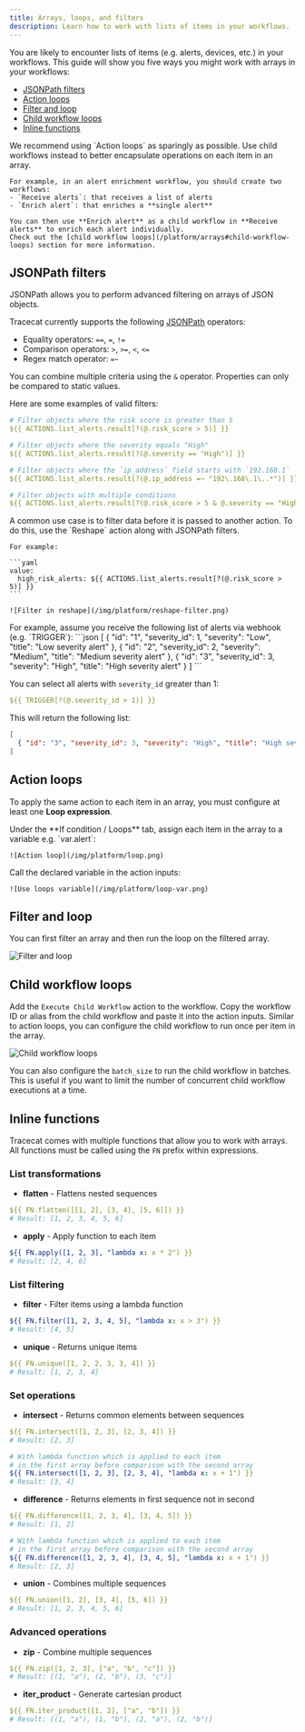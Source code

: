 ```yaml
---
title: Arrays, loops, and filters
description: Learn how to work with lists of items in your workflows.
---
```


You are likely to encounter lists of items (e.g. alerts, devices, etc.) in your workflows.
This guide will show you five ways you might work with arrays in your workflows:

- [JSONPath filters](/platform/arrays#jsonpath-filters)
- [Action loops](/platform/arrays#action-loops)
- [Filter and loop](/platform/arrays#filter-and-loop)
- [Child workflow loops](/platform/arrays#child-workflow-loops)
- [Inline functions](/platform/arrays#inline-functions)

<Note title="Workflows as functions">
    We recommend using `Action loops` as sparingly as possible.
    Use child workflows instead to better encapsulate operations on each item in an array.

    For example, in an alert enrichment workflow, you should create two workflows:
    - `Receive alerts`: that receives a list of alerts
    - `Enrich alert`: that enriches a **single alert**

    You can then use **Enrich alert** as a child workflow in **Receive alerts** to enrich each alert individually.
    Check out the [child workflow loops](/platform/arrays#child-workflow-loops) section for more information.
</Note>

## JSONPath filters

JSONPath allows you to perform advanced filtering on arrays of JSON objects.

Tracecat currently supports the following [JSONPath](https://github.com/h2non/jsonpath-ng?tab=readme-ov-file#extensions) operators:

- Equality operators: `==`, `=`, `!=`
- Comparison operators: `>`, `>=`, `<`, `<=`
- Regex match operator: `=~`

You can combine multiple criteria using the `&` operator.
Properties can only be compared to static values.

Here are some examples of valid filters:

```yaml
# Filter objects where the risk score is greater than 5
${{ ACTIONS.list_alerts.result[?(@.risk_score > 5)] }}

# Filter objects where the severity equals "High"
${{ ACTIONS.list_alerts.result[?(@.severity == "High")] }}

# Filter objects where the `ip_address` field starts with `192.168.1`
${{ ACTIONS.list_alerts.result[?(@.ip_address =~ "192\.168\.1\..*")] }}

# Filter objects with multiple conditions
${{ ACTIONS.list_alerts.result[?(@.risk_score > 5 & @.severity == "High")] }}
```

<Tip>
    A common use case is to filter data before it is passed to another action.
    To do this, use the `Reshape` action along with JSONPath filters.

    For example:

    ```yaml
    value:
      high_risk_alerts: ${{ ACTIONS.list_alerts.result[?(@.risk_score > 5)] }}
    ```

    ![Filter in reshape](/img/platform/reshape-filter.png)
</Tip>

<Accordion icon="book-open" title="Example">
For example, assume you receive the following list of alerts via webhook (e.g. `TRIGGER`):
```json
[
  { "id": "1", "severity_id": 1, "severity": "Low", "title": "Low severity alert" },
  { "id": "2", "severity_id": 2, "severity": "Medium", "title": "Medium severity alert" },
  { "id": "3", "severity_id": 3, "severity": "High", "title": "High severity alert" }
]
```

You can select all alerts with `severity_id` greater than 1:

```yaml
${{ TRIGGER[?(@.severity_id > 1)] }}
```

This will return the following list:
```json
[
  { "id": "3", "severity_id": 3, "severity": "High", "title": "High severity alert" }
]
```
</Accordion>

## Action loops

To apply the same action to each item in an array, you must configure at least one **Loop expression**.

<Steps>
  <Step title="Assign variable">
    Under the **If condition / Loops** tab, assign each item in the array to a variable e.g. `var.alert`:

    ![Action loop](/img/platform/loop.png)
  </Step>
  <Step title="Use variable">
    Call the declared variable in the action inputs:

    ![Use loops variable](/img/platform/loop-var.png)
  </Step>
</Steps>

## Filter and loop

You can first filter an array and then run the loop on the filtered array.

![Filter and loop](/img/platform/loop-and-filter.png)

## Child workflow loops

Add the `Execute Child Workflow` action to the workflow.
Copy the workflow ID or alias from the child workflow and paste it into the action inputs.
Similar to action loops, you can configure the child workflow to run once per item in the array.

![Child workflow loops](/img/platform/child-workflow-loops.png)

You can also configure the `batch_size` to run the child workflow in batches.
This is useful if you want to limit the number of concurrent child workflow executions at a time.

## Inline functions

Tracecat comes with multiple functions that allow you to work with arrays. All functions must be called using the `FN` prefix within expressions.

### List transformations

- **flatten** - Flattens nested sequences
```yaml
${{ FN.flatten([[1, 2], [3, 4], [5, 6]]) }}
# Result: [1, 2, 3, 4, 5, 6]
```

- **apply** - Apply function to each item
```yaml
${{ FN.apply([1, 2, 3], "lambda x: x * 2") }}
# Result: [2, 4, 6]
```

### List filtering

- **filter** - Filter items using a lambda function
```yaml
${{ FN.filter([1, 2, 3, 4, 5], "lambda x: x > 3") }}
# Result: [4, 5]
```

- **unique** - Returns unique items
```yaml
${{ FN.unique([1, 2, 2, 3, 3, 4]) }}
# Result: [1, 2, 3, 4]
```
### Set operations

- **intersect** - Returns common elements between sequences
```yaml
${{ FN.intersect([1, 2, 3], [2, 3, 4]) }}
# Result: [2, 3]

# With lambda function which is applied to each item
# in the first array before comparison with the second array
${{ FN.intersect([1, 2, 3], [2, 3, 4], "lambda x: x + 1") }}
# Result: [3, 4]
```

- **difference** - Returns elements in first sequence not in second
```yaml
${{ FN.difference([1, 2, 3, 4], [3, 4, 5]) }}
# Result: [1, 2]

# With lambda function which is applied to each item
# in the first array before comparison with the second array
${{ FN.difference([1, 2, 3, 4], [3, 4, 5], "lambda x: x + 1") }}
# Result: [2, 3]
```

- **union** - Combines multiple sequences
```yaml
${{ FN.union([1, 2], [3, 4], [5, 6]) }}
# Result: [1, 2, 3, 4, 5, 6]
```

### Advanced operations

- **zip** - Combine multiple sequences
```yaml
${{ FN.zip([1, 2, 3], ["a", "b", "c"]) }}
# Result: [(1, "a"), (2, "b"), (3, "c")]
```

- **iter_product** - Generate cartesian product
```yaml
${{ FN.iter_product([1, 2], ["a", "b"]) }}
# Result: [(1, "a"), (1, "b"), (2, "a"), (2, "b")]
```
